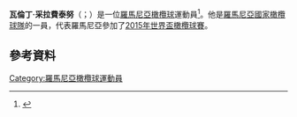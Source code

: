 '''瓦倫丁·采拉費泰努'''（{{lang-ro|Valentin Calafeteanu}}；{{bd|1985年|1月25日}}）是一位[[羅馬尼亞|羅馬尼亞]][[橄欖球|橄欖球]]運動員<ref>{{Cite web |url=http://www.espnscrum.com/statsguru/rugby/player/14656.html |title=Valentin Calafeteanu International Statistics |access-date=2015-11-22 |archive-date=2013-10-12 |archive-url=https://web.archive.org/web/20131012024846/http://www.espnscrum.com/statsguru/rugby/player/14656.html |dead-url=no }}</ref>。他是[[羅馬尼亞國家橄欖球隊|羅馬尼亞國家橄欖球隊]]的一員，代表羅馬尼亞參加了[[2015年世界盃橄欖球賽|2015年世界盃橄欖球賽]]。
==參考資料==
{{Reflist}}
[[Category:羅馬尼亞橄欖球運動員|Category:羅馬尼亞橄欖球運動員]]